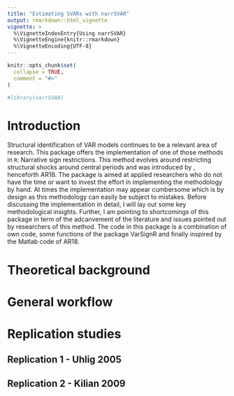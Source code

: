 ```yaml
---
title: "Estimating SVARs with narrSVAR"
output: rmarkdown::html_vignette
vignette: >
  %\VignetteIndexEntry{Using narrSVAR}
  %\VignetteEngine{knitr::rmarkdown}
  %\VignetteEncoding{UTF-8}
---
```


```r
knitr::opts_chunk$set(
  collapse = TRUE,
  comment = "#>"
)
```

```r
#library(narrSVAR)
```


# Introduction

Structural identification of VAR models continues to be a relevant area of research. This package offers the implementation of one of those methods in `R`: Narrative sign restrictions. This method evolves around restricting structural shocks around central periods and was introduced by , henceforth AR18. The package is aimed at applied researchers who do not have the time or want to invest the effort in implementing the methodology by hand. At times the implementation may appear cumbersome which is by design as this methodology can easily be subject to mistakes. Before discussing the implementation in detail, I will lay out some key methodological insights. Further, I am pointing to shortcomings of this package in term of the adcanvement of the literature and issues pointed out by researchers of this method. The code in this package is a combination of own code, some functions of the package VarSignR and finally inspired by the Matlab code of AR18. 

# Theoretical background

# General workflow

# Replication studies



## Replication 1 - Uhlig 2005

## Replication 2 - Kilian 2009



